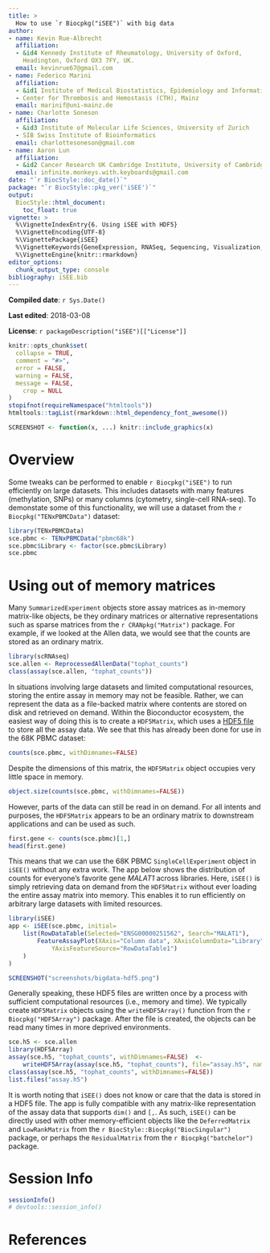 ```yaml
---
title: >
  How to use `r Biocpkg("iSEE")` with big data
author:
- name: Kevin Rue-Albrecht
  affiliation: 
  - &id4 Kennedy Institute of Rheumatology, University of Oxford,
    Headington, Oxford OX3 7FY, UK.
  email: kevinrue67@gmail.com
- name: Federico Marini
  affiliation: 
  - &id1 Institute of Medical Biostatistics, Epidemiology and Informatics (IMBEI), Mainz
  - Center for Thrombosis and Hemostasis (CTH), Mainz
  email: marinif@uni-mainz.de
- name: Charlotte Soneson
  affiliation: 
  - &id3 Institute of Molecular Life Sciences, University of Zurich
  - SIB Swiss Institute of Bioinformatics
  email: charlottesoneson@gmail.com
- name: Aaron Lun
  affiliation: 
  - &id2 Cancer Research UK Cambridge Institute, University of Cambridge
  email: infinite.monkeys.with.keyboards@gmail.com 
date: "`r BiocStyle::doc_date()`"
package: "`r BiocStyle::pkg_ver('iSEE')`"
output: 
  BiocStyle::html_document:
    toc_float: true
vignette: >
  %\VignetteIndexEntry{6. Using iSEE with HDF5}
  %\VignetteEncoding{UTF-8}  
  %\VignettePackage{iSEE}
  %\VignetteKeywords{GeneExpression, RNASeq, Sequencing, Visualization, QualityControl, GUI}
  %\VignetteEngine{knitr::rmarkdown}
editor_options: 
  chunk_output_type: console
bibliography: iSEE.bib
---
```


**Compiled date**: `r Sys.Date()`

**Last edited**: 2018-03-08

**License**: `r packageDescription("iSEE")[["License"]]`

```r
knitr::opts_chunk$set(
  collapse = TRUE,
  comment = "#>",
  error = FALSE,
  warning = FALSE,
  message = FALSE,
    crop = NULL
)
stopifnot(requireNamespace("htmltools"))
htmltools::tagList(rmarkdown::html_dependency_font_awesome())
```

```r
SCREENSHOT <- function(x, ...) knitr::include_graphics(x)
```

# Overview

Some tweaks can be performed to enable `r Biocpkg("iSEE")` to run efficiently on large datasets.
This includes datasets with many features (methylation, SNPs) or many columns (cytometry, single-cell RNA-seq).
To demonstate some of this functionality, we will use a dataset from the `r Biocpkg("TENxPBMCData")` dataset:

```r
library(TENxPBMCData)
sce.pbmc <- TENxPBMCData("pbmc68k")
sce.pbmc$Library <- factor(sce.pbmc$Library)
sce.pbmc
```

# Using out of memory matrices

Many `SummarizedExperiment` objects store assay matrices as in-memory matrix-like objects,
be they ordinary matrices or alternative representations such as sparse matrices from the `r CRANpkg("Matrix")` package.
For example, if we looked at the Allen data, we would see that the counts are stored as an ordinary matrix.

```r
library(scRNAseq)
sce.allen <- ReprocessedAllenData("tophat_counts")
class(assay(sce.allen, "tophat_counts"))
```

In situations involving large datasets and limited computational resources, storing the entire assay in memory may not be feasible.
Rather, we can represent the data as a file-backed matrix where contents are stored on disk and retrieved on demand.
Within the Bioconductor ecosystem, the easiest way of doing this is to create a `HDF5Matrix`, which uses a [HDF5 file](https://support.hdfgroup.org/HDF5/whatishdf5.html) to store all the assay data.
We see that this has already been done for use in the 68K PBMC dataset:

```r
counts(sce.pbmc, withDimnames=FALSE)
```

Despite the dimensions of this matrix, the `HDF5Matrix` object occupies very little space in memory.

```r
object.size(counts(sce.pbmc, withDimnames=FALSE))
```

However, parts of the data can still be read in on demand.
For all intents and purposes, the `HDF5Matrix` appears to be an ordinary matrix to downstream applications and can be used as such.

```r
first.gene <- counts(sce.pbmc)[1,]
head(first.gene)
```

This means that we can use the 68K PBMC `SingleCellExperiment` object in `iSEE()` without any extra work.
The app below shows the distribution of counts for everyone's favorite gene _MALAT1_ across libraries.
Here, `iSEE()` is simply retrieving data on demand from the `HDF5Matrix` without ever loading the entire assay matrix into memory.
This enables it to run efficiently on arbitrary large datasets with limited resources.

```r
library(iSEE)
app <- iSEE(sce.pbmc, initial=
    list(RowDataTable(Selected="ENSG00000251562", Search="MALAT1"), 
        FeatureAssayPlot(XAxis="Column data", XAxisColumnData="Library",
            YAxisFeatureSource="RowDataTable1")
    )
)
```

```r
SCREENSHOT("screenshots/bigdata-hdf5.png")
```

Generally speaking, these HDF5 files are written once by a process with sufficient computational resources (i.e., memory and time).
We typically create `HDF5Matrix` objects using the `writeHDF5Array()` function from the `r Biocpkg("HDF5Array")` package.
After the file is created, the objects can be read many times in more deprived environments.

```r
sce.h5 <- sce.allen
library(HDF5Array)
assay(sce.h5, "tophat_counts", withDimnames=FALSE)  <- 
    writeHDF5Array(assay(sce.h5, "tophat_counts"), file="assay.h5", name="counts")
class(assay(sce.h5, "tophat_counts", withDimnames=FALSE))
list.files("assay.h5")
```

It is worth noting that `iSEE()` does not know or care that the data is stored in a HDF5 file.
The app is fully compatible with any matrix-like representation of the assay data that supports `dim()` and `[,`.
As such, `iSEE()` can be directly used with other memory-efficient objects like the `DeferredMatrix` and `LowRankMatrix` from the `r BiocStyle::Biocpkg("BiocSingular")` package, or perhaps the `ResidualMatrix` from the `r Biocpkg("batchelor")` package.

# Session Info {.unnumbered}

```r
sessionInfo()
# devtools::session_info()
```

# References {.unnumbered}
